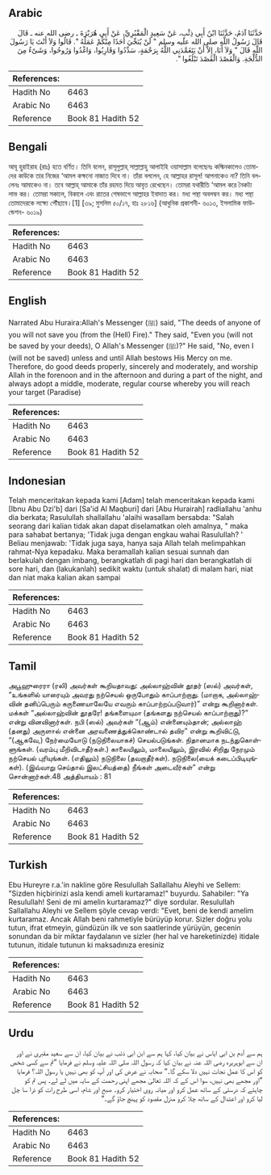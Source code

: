 ## Arabic


<div dir="rtl" lang="ar" style={{fontSize:'larger',backgroundColor:'#f8f9fa',padding:20}}>
حَدَّثَنَا آدَمُ، حَدَّثَنَا ابْنُ أَبِي ذِئْبٍ، عَنْ سَعِيدٍ الْمَقْبُرِيِّ، عَنْ أَبِي هُرَيْرَةَ ـ رضى الله عنه ـ قَالَ قَالَ رَسُولُ اللَّهِ صلى الله عليه وسلم ‏"‏ لَنْ يُنَجِّيَ أَحَدًا مِنْكُمْ عَمَلُهُ ‏"‏‏.‏ قَالُوا وَلاَ أَنْتَ يَا رَسُولَ اللَّهِ قَالَ ‏"‏ وَلاَ أَنَا، إِلاَّ أَنْ يَتَغَمَّدَنِي اللَّهُ بِرَحْمَةٍ، سَدِّدُوا وَقَارِبُوا، وَاغْدُوا وَرُوحُوا، وَشَىْءٌ مِنَ الدُّلْجَةِ‏.‏ وَالْقَصْدَ الْقَصْدَ تَبْلُغُوا ‏"‏‏.‏
</div>
<div style={{backgroundColor:'#f8f9fa',padding:20, marginBottom: 10}}><table> <thead> <tr> <th>References:</th> <th></th> </tr> </thead> <tbody><tr><td>Hadith No</td><td>6463</td></tr><tr><td>Arabic No</td><td>6463</td></tr><tr><td>Reference</td><td>Book 81 Hadith 52</td></tr></tbody></table></div>

## Bengali


<div dir="ltr" lang="bn" style={{fontSize:'larger',backgroundColor:'#f8f9fa',padding:20}}>
আবূ হুরাইরাহ (রাঃ) হতে বর্ণিত। তিনি বলেন, রাসূলুল্লাহ্ সাল্লাল্লাহু আলাইহি ওয়াসাল্লাম বলেছেনঃ কস্মিনকালেও তোমাদের কাউকে তার নিজের ‘আমল কক্ষনো নাজাত দিবে না। তাঁরা বললেন, হে আল্লাহর রাসূল! আপনাকেও না? তিনি বললেনঃ আমাকেও না। তবে আল্লাহ্ আমাকে তাঁর রহমত দিয়ে আবৃত রেখেছেন। তোমরা যথারীতি ‘আমল করে নৈকট্য লাভ কর। তোমরা সকালে, বিকালে এবং রাতের শেষভাগে আল্লাহর ইবাদাত কর। মধ্য পন্থা অবলম্বন কর। মধ্য পন্থা তোমাদেরকে লক্ষ্যে পৌঁছাবে।[1] [৩৯; মুসলিম ৫০/১৭, হাঃ ২৮১৬] (আধুনিক প্রকাশনী- ৬০১৩, ইসলামিক ফাউন্ডেশন- ৬০১৯)
</div>
<div style={{backgroundColor:'#f8f9fa',padding:20, marginBottom: 10}}><table> <thead> <tr> <th>References:</th> <th></th> </tr> </thead> <tbody><tr><td>Hadith No</td><td>6463</td></tr><tr><td>Arabic No</td><td>6463</td></tr><tr><td>Reference</td><td>Book 81 Hadith 52</td></tr></tbody></table></div>

## English


<div dir="ltr" lang="en" style={{fontSize:'larger',backgroundColor:'#f8f9fa',padding:20}}>
Narrated Abu Huraira:Allah's Messenger (ﷺ) said, "The deeds of anyone of you will not save you (from the (Hell) Fire)." They said, "Even you (will not be saved by your deeds), O Allah's Messenger (ﷺ)?" He said, "No, even I (will not be saved) unless and until Allah bestows His Mercy on me. Therefore, do good deeds properly, sincerely and moderately, and worship Allah in the forenoon and in the afternoon and during a part of the night, and always adopt a middle, moderate, regular course whereby you will reach your target (Paradise)
</div>
<div style={{backgroundColor:'#f8f9fa',padding:20, marginBottom: 10}}><table> <thead> <tr> <th>References:</th> <th></th> </tr> </thead> <tbody><tr><td>Hadith No</td><td>6463</td></tr><tr><td>Arabic No</td><td>6463</td></tr><tr><td>Reference</td><td>Book 81 Hadith 52</td></tr></tbody></table></div>

## Indonesian


<div dir="ltr" lang="id" style={{fontSize:'larger',backgroundColor:'#f8f9fa',padding:20}}>
Telah menceritakan kepada kami [Adam] telah menceritakan kepada kami [Ibnu Abu Dzi'b] dari [Sa'id Al Maqburi] dari [Abu Hurairah] radliallahu 'anhu dia berkata; Rasulullah shallallahu 'alaihi wasallam bersabda: "Salah seorang dari kalian tidak akan dapat diselamatkan oleh amalnya, " maka para sahabat bertanya; 'Tidak juga dengan engkau wahai Rasulullah? ' Beliau menjawab: 'Tidak juga saya, hanya saja Allah telah melimpahkan rahmat-Nya kepadaku. Maka beramallah kalian sesuai sunnah dan berlakulah dengan imbang, berangkatlah di pagi hari dan berangkatlah di sore hari, dan (lakukanlah) sedikit waktu (untuk shalat) di malam hari, niat dan niat maka kalian akan sampai
</div>
<div style={{backgroundColor:'#f8f9fa',padding:20, marginBottom: 10}}><table> <thead> <tr> <th>References:</th> <th></th> </tr> </thead> <tbody><tr><td>Hadith No</td><td>6463</td></tr><tr><td>Arabic No</td><td>6463</td></tr><tr><td>Reference</td><td>Book 81 Hadith 52</td></tr></tbody></table></div>

## Tamil


<div dir="ltr" lang="ta" style={{fontSize:'larger',backgroundColor:'#f8f9fa',padding:20}}>
அபூஹுரைரா (ரலி) அவர்கள் கூறியதாவது: அல்லாஹ்வின் தூதர் (ஸல்) அவர்கள், “உங்களில் யாரையும் அவரது நற்செயல் ஒருபோதும் காப்பாற்றாது. (மாறாக, அல்லாஹ்வின் தனிப்பெரும் கருணையாலேயே எவரும் காப்பாற்றப்படுவார்)” என்று கூறினார்கள். மக்கள் “அல்லாஹ்வின் தூதரே! தங்களையுமா (தங்களது நற்செயல் காப்பாற்றாது)?” என்று வினவினார்கள். நபி (ஸல்) அவர்கள் “(ஆம்) என்னையும்தான்; அல்லாஹ் (தனது) அருளால் என்னை அரவணைத்துக்கொண்டால் தவிர” என்று கூறிவிட்டு, “(ஆகவே,) நேர்மையோடு (நடுநிலையாகச்) செயல்படுங்கள். நிதானமாக நடந்துகொள்ளுங்கள். (வரம்பு மீறிவிடாதீர்கள்.) காலையிலும், மாலையிலும், இரவில் சிறிது நேரமும் நற்செயல் புரியுங்கள். (எதிலும்) நடுநிலை (தவறாதீர்கள்). நடுநிலை(யைக் கடைப்பிடியுங்கள்). (இவ்வாறு செய்தால் இலட்சியத்தை) நீங்கள் அடைவீர்கள்” என்று சொன்னார்கள்.48 அத்தியாயம் : 81
</div>
<div style={{backgroundColor:'#f8f9fa',padding:20, marginBottom: 10}}><table> <thead> <tr> <th>References:</th> <th></th> </tr> </thead> <tbody><tr><td>Hadith No</td><td>6463</td></tr><tr><td>Arabic No</td><td>6463</td></tr><tr><td>Reference</td><td>Book 81 Hadith 52</td></tr></tbody></table></div>

## Turkish


<div dir="ltr" lang="tr" style={{fontSize:'larger',backgroundColor:'#f8f9fa',padding:20}}>
Ebu Hureyre r.a.'in nakline göre Resulullah Sallallahu Aleyhi ve Sellem: "Sizden hiçbirinizi asla kendi ameli kurtaramaz!" buyurdu. Sahabiler: "Ya Resulullah! Seni de mi amelin kurtaramaz?" diye sordular. Resulullah Sallallahu Aleyhi ve Sellem şöyle cevap verdi: "Evet, beni de kendi amelim kurtaramaz. Ancak Allah beni rahmetiyle bürüyüp korur. Sizler doğru yolu tutun, ifrat etmeyin, gündüzün ilk ve son saatlerinde yürüyün, gecenin sonundan da bir miktar faydalanın ve sizler (her hal ve hareketinizde) itidale tutunun, itidale tutunun ki maksadınıza eresiniz
</div>
<div style={{backgroundColor:'#f8f9fa',padding:20, marginBottom: 10}}><table> <thead> <tr> <th>References:</th> <th></th> </tr> </thead> <tbody><tr><td>Hadith No</td><td>6463</td></tr><tr><td>Arabic No</td><td>6463</td></tr><tr><td>Reference</td><td>Book 81 Hadith 52</td></tr></tbody></table></div>

## Urdu


<div dir="rtl" lang="ur" style={{fontSize:'larger',backgroundColor:'#f8f9fa',padding:20}}>
ہم سے آدم بن ابی ایاس نے بیان کیا، کہا ہم سے ابن ابی ذئب نے بیان کیا، ان سے سعید مقبری نے اور ان سے ابوہریرہ رضی اللہ عنہ نے بیان کیا کہ رسول اللہ صلی اللہ علیہ وسلم نے فرمایا ”تم سے کسی شخص کو اس کا عمل نجات نہیں دلا سکے گا۔“ صحابہ نے عرض کی اور آپ کو بھی نہیں یا رسول اللہ؟ فرمایا ”اور مجھے بھی نہیں، سوا اس کے کہ اللہ تعالیٰ مجھے اپنی رحمت کے سایہ میں لے لے۔ پس تم کو چاہئے کہ درستی کے ساتھ عمل کرو اور میانہ روی اختیار کرو۔ صبح اور شام، اسی طرح رات کو ذرا سا چل لیا کرو اور اعتدال کے ساتھ چلا کرو منزل مقصود کو پہنچ جاؤ گے۔“
</div>
<div style={{backgroundColor:'#f8f9fa',padding:20, marginBottom: 10}}><table> <thead> <tr> <th>References:</th> <th></th> </tr> </thead> <tbody><tr><td>Hadith No</td><td>6463</td></tr><tr><td>Arabic No</td><td>6463</td></tr><tr><td>Reference</td><td>Book 81 Hadith 52</td></tr></tbody></table></div>